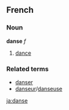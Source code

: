 ==French==
===Noun===
'''danse''' ''f''

# [[dance]]

===Related terms===
*[[danser]]
*[[danseur]]/[[danseuse]]

[[ja:danse]]